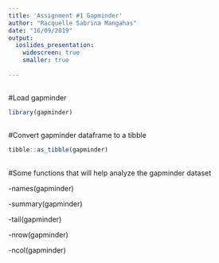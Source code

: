 ```yaml
---
title: 'Assignment #1 Gapminder'
author: "Racquelle Sabrina Mangahas"
date: "16/09/2019"
output:
  ioslides_presentation:
    widescreen: true
    smaller: true
  
---
```


##

#Load gapminder 
```r
library(gapminder)
```

##

#Convert gapminder dataframe to a tibble
```r
tibble::as_tibble(gapminder)
```

##

#Some functions that will help analyze the gapminder dataset


-names(gapminder)

-summary(gapminder)

-tail(gapminder)

-nrow(gapminder)

-ncol(gapminder)
